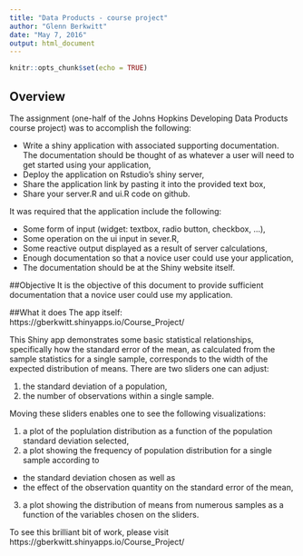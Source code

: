 ```yaml
---
title: "Data Products - course project"
author: "Glenn Berkwitt"
date: "May 7, 2016"
output: html_document
---
```


```r
knitr::opts_chunk$set(echo = TRUE)
```

## Overview
The assignment (one-half of the Johns Hopkins Developing Data Products course project) was to accomplish the following:  

* Write a shiny application with associated supporting documentation. The documentation should be thought of as whatever a user will need to get started using your application,  
* Deploy the application on Rstudio's shiny server,  
* Share the application link by pasting it into the provided text box,  
* Share your server.R and ui.R code on github.  

It was required that the application include the following:  

* Some form of input (widget: textbox, radio button, checkbox, ...),  
* Some operation on the ui input in sever.R,  
* Some reactive output displayed as a result of server calculations,  
* Enough documentation so that a novice user could use your application,  
* The documentation should be at the Shiny website itself.  

##Objective
It is the objective of this document to provide sufficient documentation that a novice user could use my application.

##What it does
The app itself:  https://gberkwitt.shinyapps.io/Course_Project/

This Shiny app demonstrates some basic statistical relationships, specifically how the standard error of the mean, as calculated from the sample statistics for a single sample, corresponds to the width of the expected distribution of means. There are two sliders one can adjust:  

1. the standard deviation of a population,  
2. the number of observations within a single sample.  

Moving these sliders enables one to see the following visualizations:  

1. a plot of the poplulation distribution as a function of the population standard deviation selected,  
2. a plot showing the frequency of population distribution for a single sample according to  
+ the standard deviation chosen as well as  
+ the effect of the observation quantity on the standard error of the mean,  
3. a plot showing the distribution of means from numerous samples as a function of the variables chosen on the sliders.

To see this brilliant bit of work, please visit https://gberkwitt.shinyapps.io/Course_Project/



